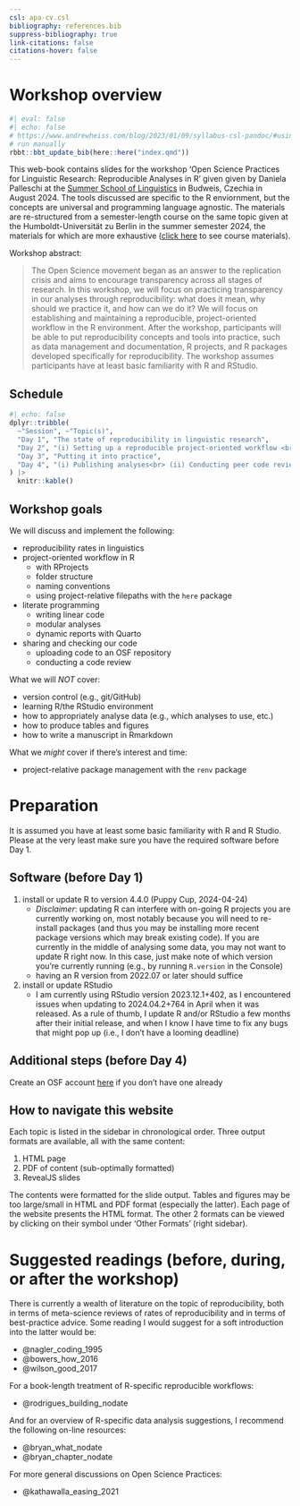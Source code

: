 ```yaml
---
csl: apa-cv.csl
bibliography: references.bib
suppress-bibliography: true
link-citations: false
citations-hover: false
---
```


# Workshop overview

```r
#| eval: false
#| echo: false
# https://www.andrewheiss.com/blog/2023/01/09/syllabus-csl-pandoc/#using-other-styles
# run manually
rbbt::bbt_update_bib(here::here("index.qmd"))
```

This web-book contains slides for the workshop 'Open Science Practices for Linguistic Research: Reproducible Analyses in R' given given by Daniela Palleschi at the [Summer School of Linguistics](https://ssol.ff.cuni.cz/) in Budweis, Czechia in August 2024. The tools discussed are specific to the R enviornment, but the concepts are universal and programming language agnostic. The materials are re-structured from a semester-length course on the same topic given at the Humboldt-Universität zu Berlin in the summer semester 2024, the materials for which are more exhaustive ([click here](https://daniela-palleschi.github.io/r4repro_SoSe2024/) to see course materials).

Workshop abstract:

> The Open Science movement began as an answer to the replication crisis and aims to encourage transparency across all stages of research. In this workshop, we will focus on practicing transparency in our analyses through reproducibility: what does it mean, why should we practice it, and how can we do it? We will focus on establishing and maintaining a reproducible, project-oriented workflow in the R environment. After the workshop, participants will be able to put reproducibility concepts and tools into practice, such as data management and documentation, R projects, and R packages developed specifically for reproducibility. The workshop assumes participants have at least basic familiarity with R and RStudio.

## Schedule

```r
#| echo: false
dplyr::tribble(
  ~"Session", ~"Topic(s)",
  "Day 1", "The state of reproducibility in linguistic research",
  "Day 2", "(i) Setting up a reproducible project-oriented workflow <br> (ii) Implementing literate and modular analyses",
  "Day 3", "Putting it into practice",
  "Day 4", "(i) Publishing analyses<br> (ii) Conducting peer code review"
) |> 
  knitr::kable()
```

## Workshop goals

We will discuss and implement the following:

- reproducibility rates in linguistics
- project-oriented workflow in R
  + with RProjects
  + folder structure
  + naming conventions
  + using project-relative filepaths with the `here` package
- literate programming
  + writing linear code
  + modular analyses
  + dynamic reports with Quarto
- sharing and checking our code
  + uploading code to an OSF repository
  + conducting a code review
  
What we will *NOT* cover:

- version control (e.g., git/GitHub)
- learning R/the RStudio environment
- how to appropriately analyse data (e.g., which analyses to use, etc.)
- how to produce tables and figures
- how to write a manuscript in Rmarkdown

What we *might* cover if there's interest and time:

- project-relative package management with the `renv` package

# Preparation

It is assumed you have at least some basic familiarity with R and R Studio. Please at the very least make sure you have the required software before Day 1.

## Software (before Day 1)

1. install or update R to version 4.4.0 (Puppy Cup, 2024-04-24)
    + *Disclaimer*: updating R can interfere with on-going R projects you are currently working on, most notably because you will need to re-install packages (and thus you may be installing more recent package versions which may break existing code). If you are currently in the middle of analysing some data, you may not want to update R right now. In this case, just make note of which version you're currently running (e.g., by running `R.version` in the Console)
    + having an R version from 2022.07 or later should suffice
2. install or update RStudio
    + I am currently using RStudio version 2023.12.1+402, as I encountered issues when updating to 2024.04.2+764 in April when it was released. As a rule of thumb, I update R and/or RStudio a few months after their initial release, and when I know I have time to fix any bugs that might pop up (i.e., I don't have a looming deadline)


## Additional steps (before Day 4)

Create an OSF account [here](https://osf.io/register) if you don't have one already

## How to navigate this website

Each topic is listed in the sidebar in chronological order. Three output formats are available, all with the same content:

1. HTML page
2. PDF of content (sub-optimally formatted)
3. RevealJS slides

The contents were formatted for the slide output. Tables and figures may be too large/small in HTML and PDF format (especially the latter). Each page of the website presents the HTML format. The other 2 formats can be viewed by clicking on their symbol under 'Other Formats' (right sidebar).

# Suggested readings (before, during, or after the workshop)

There is currently a wealth of literature on the topic of reproducibility, both in terms of meta-science reviews of rates of reproducibility and in terms of best-practice advice. Some reading I would suggest for a soft introduction into the latter would be:

- @nagler_coding_1995
- @bowers_how_2016
- @wilson_good_2017

For a book-length treatment of R-specific reproducible workflows:

- @rodrigues_building_nodate

And for an overview of R-specific data analysis suggestions, I recommend the following on-line resources:

- @bryan_what_nodate
- @bryan_chapter_nodate

For more general discussions on Open Science Practices:

- @kathawalla_easing_2021